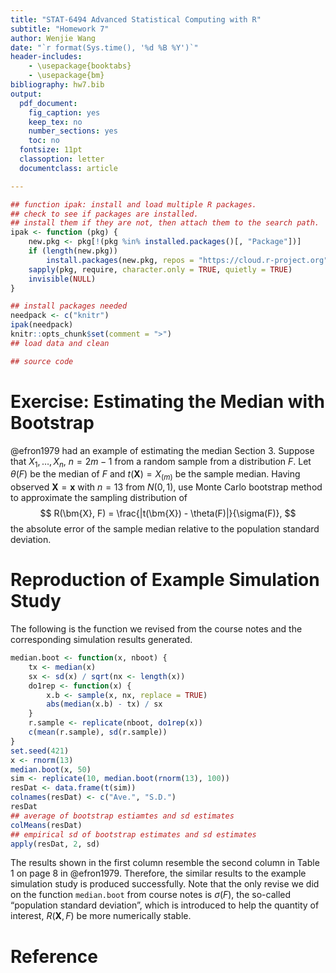 ```yaml
---
title: "STAT-6494 Advanced Statistical Computing with R"
subtitle: "Homework 7"
author: Wenjie Wang
date: "`r format(Sys.time(), '%d %B %Y')`"
header-includes:
    - \usepackage{booktabs}
    - \usepackage{bm}
bibliography: hw7.bib
output:
  pdf_document:
    fig_caption: yes
    keep_tex: no
    number_sections: yes
    toc: no
  fontsize: 11pt
  classoption: letter
  documentclass: article

---
```


```r
## function ipak: install and load multiple R packages.
## check to see if packages are installed.
## install them if they are not, then attach them to the search path.
ipak <- function (pkg) {
    new.pkg <- pkg[!(pkg %in% installed.packages()[, "Package"])]
    if (length(new.pkg))
        install.packages(new.pkg, repos = "https://cloud.r-project.org")
    sapply(pkg, require, character.only = TRUE, quietly = TRUE)
    invisible(NULL)
}

## install packages needed
needpack <- c("knitr")
ipak(needpack)
knitr::opts_chunk$set(comment = ">")
## load data and clean

## source code

```


# Exercise: Estimating the Median with Bootstrap

@efron1979 had an example of estimating the median Section 3. Suppose
that $X_1,\ldots,X_n$, $n=2m-1$ from a random sample from a distribution
$F$. Let $\theta(F)$ be the median of $F$ and $t(\bm{X})=X_{(m)}$ be
the sample median. Having observed $\bm{X}=\bm{x}$ with $n=13$ from
$N(0,1)$, use Monte Carlo bootstrap method to approximate the sampling
distribution of
$$
R(\bm{X}, F) = \frac{|t(\bm{X}) - \theta(F)|}{\sigma(F)},
$$
the absolute error of the sample median relative to the population
standard deviation.


# Reproduction of Example Simulation Study


The following is the function we revised from the course notes and the
corresponding simulation results generated.


```r
median.boot <- function(x, nboot) {
    tx <- median(x)
    sx <- sd(x) / sqrt(nx <- length(x))
    do1rep <- function(x) {
        x.b <- sample(x, nx, replace = TRUE)
        abs(median(x.b) - tx) / sx
    }
    r.sample <- replicate(nboot, do1rep(x))
    c(mean(r.sample), sd(r.sample))
}
set.seed(421)
x <- rnorm(13)
median.boot(x, 50)
sim <- replicate(10, median.boot(rnorm(13), 100))
resDat <- data.frame(t(sim))
colnames(resDat) <- c("Ave.", "S.D.")
resDat
## average of bootstrap estiamtes and sd estimates
colMeans(resDat)
## empirical sd of bootstrap estimates and sd estimates
apply(resDat, 2, sd)
```


The results shown in the first column resemble the second column in Table 1 on
page 8 in @efron1979. Therefore, the similar results to the example simulation
study is produced successfully.  Note that the only revise we did on the
function `median.boot` from course notes is $\sigma(F)$, the so-called
"population standard deviation", which is introduced to help the quantity of
interest, $R(\bm{X},F)$ be more numerically stable.


# Reference
